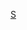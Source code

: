 {{Image label begin|image=As-Suwayda blank districts.png|width={{{width|150}}}|float={{{float|none}}}}}
{{Image label small|x=0.20|y=0.1904762|scale={{{width|150}}}|text=[[舍赫巴區|<span style="color:White;">舍赫巴區</span>]]}}
{{Image label small|x=0.20|y=0.7714286|scale={{{width|150}}}|text=[[塞勒海德區|<span style="color:White;">塞勒海德區</span>]]}}
{{Image label small|x=0.21904762|y=0.4857143|scale={{{width|150}}}|text=[[Image:Capital city marker.svg|13px]] '''[[蘇韋達區|<span style="color:White;">蘇韋達區</span>]]'''}}
{{Image label end}}<noinclude>
{{Documentation|Template:Image label begin/doc}}
[[Category:敘利亞行政區劃模板|S]]
</noinclude>